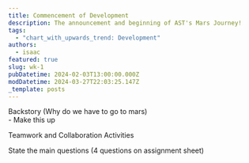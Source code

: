 ```yaml
---
title: Commencement of Development
description: The announcement and beginning of AST's Mars Journey!
tags:
  - "chart_with_upwards_trend: Development"
authors:
  - isaac
featured: true
slug: wk-1
pubDatetime: 2024-02-03T13:00:00.000Z
modDatetime: 2024-03-27T22:03:25.147Z
_template: posts
---
```


Backstory (Why do we have to go to mars)\
\- Make this up

Teamwork and Collaboration Activities

State the main questions (4 questions on assignment sheet)

